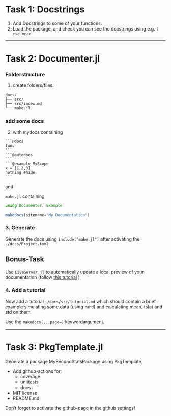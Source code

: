 # Task 1: Docstrings {#1}
1. Add Docstrings to some of your functions.
2. Load the package, and check you can see the docstrings using e.g. `?rse_mean`

-----

# Task 2: Documenter.jl {#1}
### Folderstructure
1. create folders/files:
```
docs/
├── src/
├── src/index.md
└── make.jl
```

### add some docs
2. with mydocs containing

````
```@docs 
func
```
```@autodocs 
```
```@example MyScope
x = [1,2,3]
nothing #hide
```
````

and

`make.jl` containing
```julia
using Documenter, Example

makedocs(sitename="My Documentation")
```

### 3. Generate
Generate the docs using `include("make.jl")` after activating the `./docs/Project.toml`

:::callout
## Bonus-Task
 Use [`LiveServer.jl`](https://github.com/tlienart/LiveServer.jl) to automatically update a local preview of your documentation (follow [this tutorial](https://github.com/tlienart/LiveServer.jl#serve-docs) )
:::

### 4. Add a tutorial
Now add a tutorial `./docs/src/tutorial.md` which should contain a brief example simulating some data (using `rand`) and calculating mean, tstat and std on them.

Use the `makedocs(...page=)` keywordargument.

----

# Task 3: PkgTemplate.jl {#3}
Generate a package MySecondStatsPackage using PkgTemplate. 

- Add github-actions for:
    - coverage
    - unittests
    - docs
- MIT license
- README.md

::: callout-tipp
   Don't forget to activate the github-page in the github settings!
:::